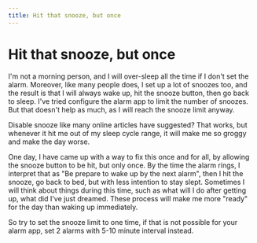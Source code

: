 ```yaml
---
title: Hit that snooze, but once
---
```


# Hit that snooze, but once

I'm not a morning person, and I will over-sleep all the time if I don't set the alarm.
Moreover, like many people does, I set up a lot of snoozes too, and the result is that I will always wake up,
hit the snooze button, then go back to sleep.
I've tried configure the alarm app to limit the number of snoozes.
But that doesn't help as much, as I will reach the snooze limit anyway.

Disable snooze like many online articles have suggested?
That works, but whenever it hit me out of my sleep cycle range, it will make me so groggy and make the day worse.

One day, I have came up with a way to fix this once and for all, by allowing the snooze button to be hit, but only once.
By the time the alarm rings, I interpret that as "Be prepare to wake up by the next alarm", then I hit the snooze, go back to bed,
but with less intention to stay slept. Sometimes I will think about things during this time, such as what will I do after getting up, what did I've just dreamed.
These process will make me more "ready" for the day than waking up immediately.

So try to set the snooze limit to one time, if that is not possible for your alarm app, set 2 alarms with 5-10 minute interval instead.
